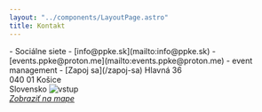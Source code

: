 ```yaml
---
layout: "../components/LayoutPage.astro"
title: Kontakt
---
```



<div class="maxcontent">
- Sociálne siete <Social />
- [info@ppke.sk](mailto:info@ppke.sk)
- [events.ppke@proton.me](mailto:events.ppke@proton.me) - event management
- [Zapoj sa](/zapoj-sa)

<Card>
  <Fragment slot="title">Hlavná 36<br />040 01 Košice<br />Slovensko</Fragment>
  <Image src={src} alt="vstup" width={1500} slot="image" />
  <address>
    <a href="https://www.openstreetmap.org/node/9740899349">Zobraziť na mape</a>
  </address>
</Card>
</div>
